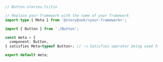```ts
// Button.stories.ts|tsx

// Replace your-framework with the name of your framework
import type { Meta } from '@storybook/<your-framework>';

import { Button } from './Button';

const meta = {
  component: Button,
} satisfies Meta<typeof Button>; // 👈 Satisfies operator being used for stricter type checking.

export default meta;
```
